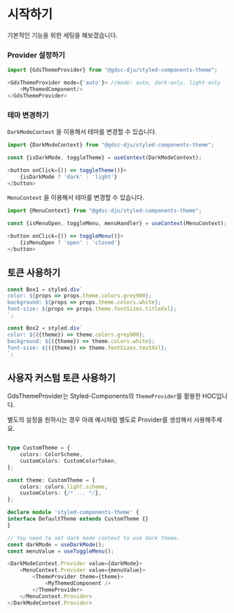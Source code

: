 # 시작하기

기본적인 기능을 위한 세팅을 해보겠습니다.

### Provider 설정하기

```typescript jsx
import {GdsThemeProvider} from "@gdsc-dju/styled-components-theme";

<GdsThemeProvider mode={'auto'}> //mode: auto, dark-only, light-only
    <MyThemedComponent/>
</GdsThemeProvider>
```


### 테마 변경하기

`DarkModeContext` 을 이용해서 테마를 변경할 수 있습니다.

```typescript jsx
import {DarkModeContext} from "@gdsc-dju/styled-components-theme";

const {isDarkMode, toggleTheme} = useContext(DarkModeContext);

<button onClick={() => toggleTheme()}>
    {isDarkMode ? 'dark' : 'light'}
</button>
```

`MenuContext` 을 이용해서 테마를 변경할 수 있습니다.

```typescript jsx
import {MenuContext} from "@gdsc-dju/styled-components-theme";

const {isMenuOpen, toggleMenu, menuHandler} = useContext(MenuContext);

<button onClick={() => toggleMenu()}>
    {isMenuOpen ? 'open' : 'closed'}
</button>
```

## 토큰 사용하기

```typescript jsx
const Box1 = styled.div`
color: ${props => props.theme.colors.grey900};
background: ${props => props.theme.colors.white};
font-size: ${props => props.theme.fontSizes.titleXxl};
`;

const Box2 = styled.div`
color: ${({theme}) => theme.colors.grey900};
background: ${({theme}) => theme.colors.white};
font-size: ${({theme}) => theme.fontSizes.textXxl};
`;
```

## 사용자 커스텀 토큰 사용하기

GdsThemeProvider는 Styled-Components의 `ThemeProvider`를 활용한 HOC입니다.

별도의 설정을 원하시는 경우 아래 예시처럼 별도로 Provider를 생성해서 사용해주세요.


```typescript jsx

type CustomTheme = {
    colors: ColorScheme,
    customColors: CustomColorToken,
};

const theme: CustomTheme = {
    colors: colors.light.scheme,
    customColors: {/* ... */},
};

declare module 'styled-components-theme' {
interface DefaultTheme extends CustomTheme {}
}

// You need to set dark mode context to use dark theme.
const darkMode = useDarkMode();
const menuValue = useToggleMenu();

<DarkModeContext.Provider value={darkMode}>
    <MenuContext.Provider value={menuValue}>
        <ThemeProvider theme={theme}>
            <MyThemedComponent />
        </ThemeProvider>
    </MenuContext.Provider>
</DarkModeContext.Provider>
```
